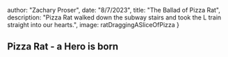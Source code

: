




  author: "Zachary Proser",
  date: "8/7/2023",
  title: "The Ballad of Pizza Rat",
  description: "Pizza Rat walked down the subway stairs and took the L train straight into our hearts.", 
  image: ratDraggingASliceOfPizza
 }

  
 ## Pizza Rat - a Hero is born
  
